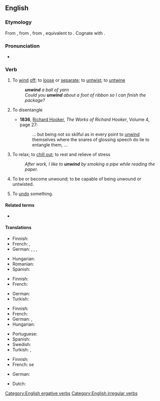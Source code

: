 ==English==

===Etymology===
From {{inh|en|enm|unwinden}}, from {{inh|en|ang|unwindan|t=to unwind; unwrap}}, from {{inh|en|gem-pro|*andawindaną|t=to unwind}}, equivalent to {{prefix|en|un|wind|t=to coil}}. Cognate with {{cog|nl|ontwinden|t=to unwind}}.

===Pronunciation===
* {{IPA|/ʌnˈwaɪnd/|lang=en}}
*: {{rhymes|aɪnd|lang=en}}

===Verb===
{{en-verb|unwinds|unwinding|unwound}}

# {{lb|en|transitive}} To [[wind]] [[off]]; to [[loose]] or [[separate]]; to [[untwist]]; to [[untwine]]
#: '''''unwind''' a ball of yarn''
#: ''Could you '''unwind''' about a foot of ribbon so I can finish the package?''
# {{lb|en|transitive|obsolete}} To disentangle
#* '''1836''', [[w:Richard Hooker|Richard Hooker]], ''The Works of Richard Hooker'', Volume 4, page 27:
#*: ... but being not so skilful as in every point to [[unwind]] themselves where the snares of glossing speech do lie to entangle them, ...
# {{lb|en|intransitive|slang}} To relax; to [[chill out]]; to rest and relieve of stress
#: ''After work, I like to '''unwind''' by smoking a pipe while reading the paper.''
# {{lb|en|intransitive}} To be or become unwound; to be capable of being unwound or untwisted.
# {{lb|en|transitive|finance}} To [[undo]] something.

====Related terms====
* {{l|en|wind}}

====Translations====
{{trans-top|To wind off}}
* Finnish: {{t+|fi|purkaa}}
* French: {{t+|fr|dérouler}}, {{t+|fr|débobiner}}
* German: {{t+|de|abwickeln}}, {{t|de|loswickeln}}, {{t+|de|abspulen}}, {{t|de|abdocken}} {{qualifier|textil.}}
{{trans-mid}}
* Hungarian: {{t|hu|legombolyít}}
* Romanian: {{t+|ro|deșira}}
* Spanish: {{t+|es|desenrollar}}
{{trans-bottom}}

{{trans-top|To disentangle}}
* Finnish: {{t+|fi|avata}}
* French: {{t+|fr|démêler}}
{{trans-mid}}
* German: {{t|de|entwirren}}
* Turkish: {{t+|tr|çözmek}}
{{trans-bottom}}

{{trans-top|To relax}}
* Finnish: {{t+|fi|rentoutua}}
* French: {{t+|fr|décompresser}}
* German: {{t+|de|abschalten}} {{qualifier|figurative}}, {{t|de|sich entspannen}}
* Hungarian: {{t+|hu|ellazul}}
{{trans-mid}}
* Portuguese: {{t+|pt|espairecer}}
* Spanish: {{t+|es|relajarse}}
* Swedish: {{t|sv|varva ner}}
* Turkish: {{t+|tr|gevşemek}}, {{t+|tr|rahatlamak}}
{{trans-bottom}}

{{trans-top|To be or become unwound}}
* Finnish: {{t|fi|purkautua}}
* French: se {{t+|fr|défaire}}
{{trans-mid}}
* German: {{t|de|sich abwickeln}}
{{trans-bottom}}

{{checktrans-top}}
* Dutch: {{t-check|nl|afwikkelen}}
{{trans-mid}}
{{trans-bottom}}

[[Category:English ergative verbs]]
[[Category:English irregular verbs]]
